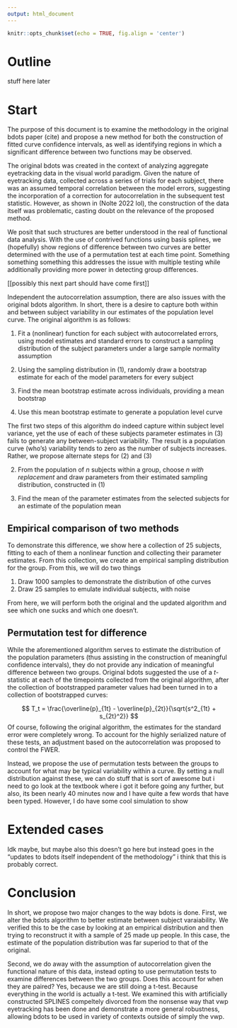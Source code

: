 ```yaml
---
output: html_document
---
```


```r
knitr::opts_chunk$set(echo = TRUE, fig.align = 'center')
```


# Outline

stuff here later

# Start

The purpose of this document is to examine the methodology in the original bdots paper (cite) and propose a new method for both the construction of fitted curve confidence intervals, as well as identifying regions in which a significant difference between two functions may be observed. 

The original bdots was created in the context of analyzing aggregate eyetracking data in the visual world paradigm. Given the nature of eyetracking data, collected across a series of trials for each subject, there was an assumed temporal correlation between the model errors, suggesting the incorporation of a correction for autocorrelation in the subsequent test statistic. However, as shown in (Nolte 2022 lol), the construction of the data itself was problematic, casting doubt on the relevance of the proposed method.

We posit that such structures are better understood in the real of functional data analysis. With the use of contrived functions using basis splines, we (hopefully) show regions of difference between two curves are better determined with the use of a permutation test at each time point. Something something something this addresses the issue with multiple testing while additionally providing more power in detecting group differences. 

[[possibly this next part should have come first]]

Independent the autocorrelation assumption, there are also issues with the original bdots algorithm. In short, there is a desire to capture both within and between subject variability  in our estimates of the population level curve. The original algorithm is as follows:

  1. Fit a (nonlinear) function for each subject with autocorrelated errors, using model estimates and standard errors to construct a sampling distribution of the subject parameters under a large sample normality assumption

  2. Using the sampling distribution in (1), randomly draw a bootstrap estimate for each of the model parameters for every subject

  3. Find the mean bootstrap estimate across individuals, providing a mean bootstrap

  4. Use this mean bootstrap estimate to generate a population level curve


The first two steps of this algorithm do indeed capture within subject level variance, yet the use of each of these subjects parameter estimates in (3) fails to generate any between-subject variability. The result is a population curve (who's) variability tends to zero as the number of subjects increases. Rather, we propose alternate steps for (2) and (3)

  2. From the population of $n$ subjects within a group, choose $n$ *with replacement* and draw parameters from their estimated sampling distribution, constructed in (1)
  
  3. Find the mean of the parameter estimates from the selected subjects for an estimate of the population mean
  
## Empirical comparison of two methods
  
To demonstrate this difference, we show here a collection of 25 subjects, fitting to each of them a nonlinear function and collecting their parameter estimates. From this collection, we create an empirical sampling distribution for the group. From this, we will do two things
  
  1. Draw 1000 samples to demonstrate the distribution of othe curves
  2. Draw 25 samples to emulate individual subjects, with noise
  
From here, we will perform both the original and the updated algorithm and see which one sucks and which one doesn't.

## Permutation test for difference

While the aforementioned algorithm serves to estimate the distribution of the population parameters (thus assisting in the construction of meaningful confidence intervals), they do not provide any indication of meaningful difference between two groups. Original bdots suggested the use of a $t$-statistic at each of the timepoints collected from the original algorithm, after the collection of bootstrapped parameter values had been turned in to a collection of bootstrapped curves:

$$
T_t = \frac{\overline{p}_{1t} - \overline{p}_{2t}}{\sqrt{s^2_{1t} + s_{2t}^2}}
$$
Of course, following the original algorithm, the estimates for the standard error were completely wrong. To account for the highly serialized nature of these tests, an adjustment based on the autocorrelation was proposed to control the FWER.

Instead, we propose the use of permutation tests between the groups to account for what may be typical variability within a curve. By setting a null distribution against these, we can do stuff that is sort of  awesome but i need to go look at the textbook where i got it before going any further, but also, its been nearly 40 minutes now and I have quite a few words that have been typed. However, I do have some cool simulation to show

# Extended cases

Idk maybe, but maybe also this doesn't go here but instead goes in the "updates to bdots itself independent of the methodology" i think that this is probably correct.

# Conclusion

In short, we propose two major changes to the way bdots is done. First, we alter the bdots algorithm to better estimate between subject varaiability. We verified this to be the case by looking at an empirical distribution and then trying to reconstruct it with a sample of 25 made up people. In this case, the  estimate of the population distribution was far superiod to that of the original. 

Second, we do away with the assumption of autocorrelation given the functional nature of this data, instead opting to use permutation tests to examine differences between the two groups. Does this account for when they are paired? Yes, because we are still doing a t-test. Because everything in the world is actually a t-test. We examined this with artificially constructed SPLINES compeltely divorced from the nonsense way that vwp eyetracking has been done and demonstrate a more general robustness, allowing bdots to be used in variety of contexts outside of simply the vwp.





















